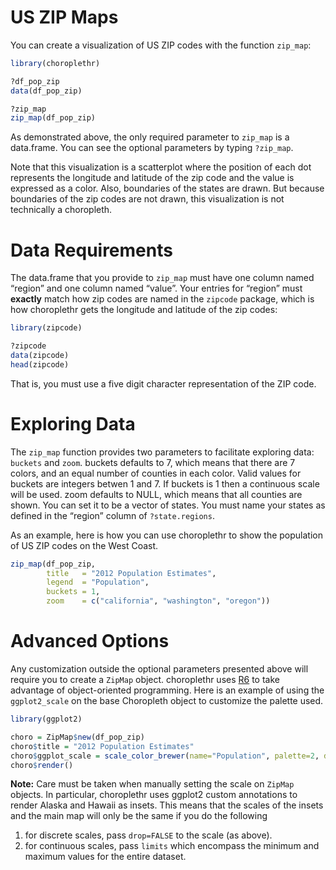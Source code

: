 <!--
  %\VignetteEngine{knitr}
%\VignetteIndexEntry{d) US ZIP Maps}
-->

US ZIP Maps
===

You can create a visualization of US ZIP codes with the function `zip_map`:

```r
library(choroplethr)

?df_pop_zip
data(df_pop_zip)

?zip_map
zip_map(df_pop_zip)
```

As demonstrated above, the only required parameter to `zip_map` is a data.frame.  You can see the optional parameters by typing `?zip_map`.  

Note that this visualization is a scatterplot where the position of each dot represents the longitude and latitude of the zip code and the value is expressed as a color. Also, boundaries of the states are drawn. But because boundaries of the zip codes are not drawn, this visualization is not technically a choropleth.

# Data Requirements

The data.frame that you provide to `zip_map` must have one column named "region" and one column named "value". Your entries for "region" must **exactly** match how zip codes are named in the `zipcode` package, which is how choroplethr gets the longitude and latitude of the zip codes:

```r
library(zipcode)

?zipcode
data(zipcode)
head(zipcode)
```

That is, you must use a five digit character representation of the ZIP code.

# Exploring Data

The `zip_map` function provides two parameters to facilitate exploring data: `buckets` and `zoom`.  buckets defaults to 7, which means that there are 7 colors, and an equal number of counties in each color. Valid values for buckets are integers betwen 1 and 7. If buckets is 1 then a continuous scale will be used. zoom defaults to NULL, which means that all counties are shown. You can set it to be a vector of states. You must name your states as defined in the "region" column of `?state.regions`.  

As an example, here is how you can use choroplethr to show the population of US ZIP codes on the West Coast.

```r
zip_map(df_pop_zip,
        title   = "2012 Population Estimates",
        legend  = "Population",
        buckets = 1,
        zoom    = c("california", "washington", "oregon"))
```

# Advanced Options

Any customization outside the optional parameters presented above will require you to create a `ZipMap` object.  choroplethr uses [R6](https://github.com/wch/R6) to take advantage of object-oriented programming.  Here is an example of using the `ggplot2_scale` on the base Choropleth object to customize the palette used.

```r
library(ggplot2)

choro = ZipMap$new(df_pop_zip)
choro$title = "2012 Population Estimates"
choro$ggplot_scale = scale_color_brewer(name="Population", palette=2, drop=FALSE)
choro$render()
```

**Note:** Care must be taken when manually setting the scale on `ZipMap` objects. In particular, choroplethr uses ggplot2 custom annotations to render Alaska and Hawaii as insets. This means that the scales of the insets and the main map will only be the same if you do the following

1. for discrete scales, pass `drop=FALSE` to the scale (as above).
2. for continuous scales, pass `limits` which encompass the minimum and maximum values for the entire dataset.